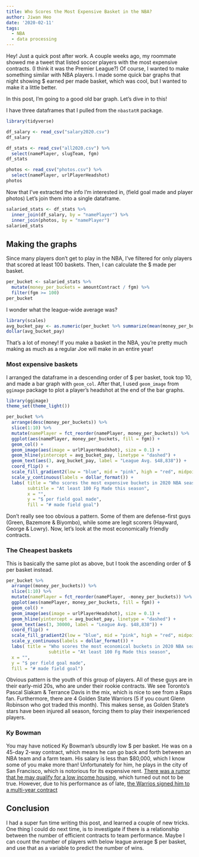 ```yaml
---
title: Who Scores the Most Expensive Basket in the NBA?
author: Jiwan Heo
date: '2020-02-11'
tags:
  - NBA
  - data processing
---
```


Hey! Just a quick post after work. A couple weeks ago, my roommate showed me a tweet that listed soccer players with the most expensive contracts. (I think it was the Premier League?) Of course, I wanted to make something similar with NBA players. I made some quick bar graphs that night showing $ earned per made basket, which was cool, but I wanted to make it a little better. 

In this post, I'm going to  a good old bar graph. Let's dive in to this!

I have three dataframes that I pulled from the `nbastatR` package. 

```r
library(tidyverse)

df_salary <- read_csv("salary2020.csv")
df_salary
```

```r
df_stats <- read_csv("all2020.csv") %>% 
  select(namePlayer, slugTeam, fgm) 
df_stats
```

```r
photos <- read_csv("photos.csv") %>% 
  select(namePlayer, urlPlayerHeadshot)
photos
```

Now that I've extracted the info I'm interested in, (field goal made and player photos) Let's join them into a single dataframe.

```r
salaried_stats <- df_stats %>% 
  inner_join(df_salary, by = "namePlayer") %>% 
  inner_join(photos, by = "namePlayer")
salaried_stats
```

## Making the graphs

Since many players don't get to play in the NBA, I've filtered for only players that scored at least 100 baskets. Then, I can calculate the $ made per basket.

```r
per_bucket <- salaried_stats %>% 
  mutate(money_per_buckets = amountContract / fgm) %>% 
  filter(fgm >= 100)
per_bucket
```

I wonder what the league-wide average was?

```r
library(scales)
avg_bucket_pay <- as.numeric(per_bucket %>% summarize(mean(money_per_buckets)))
dollar(avg_bucket_pay)
```

That's a lot of money! If you make a basket in the NBA, you're pretty much making as much as a regular Joe will make in an entire year!

### Most expensive baskets

I arranged the dataframe in a descending order of $ per basket, took top 10, and made a bar graph with `geom_col`. After that, I used `geom_image` from `ggimage` package to plot a player's headshot at the end of the bar graphs. 

```r
library(ggimage)
theme_set(theme_light())

per_bucket %>% 
  arrange(desc(money_per_buckets)) %>% 
  slice(1:10) %>% 
  mutate(namePlayer = fct_reorder(namePlayer, money_per_buckets)) %>% 
  ggplot(aes(namePlayer, money_per_buckets, fill = fgm)) +
  geom_col() +
  geom_image(aes(image = urlPlayerHeadshot), size = 0.1) + 
  geom_hline(yintercept = avg_bucket_pay, linetype = "dashed") +
  geom_text(aes(3, avg_bucket_pay, label = "League Avg. $48,838")) +
  coord_flip() +
  scale_fill_gradient2(low = "blue", mid = "pink", high = "red", midpoint = 200) +
  scale_y_continuous(labels = dollar_format()) +
  labs( title = "Who scores the most expensive buckets in 2020 NBA season?",
        subtitle = "At least 100 Fg Made this season",
        x = "",
        y = "$ per field goal made",
        fill = "# made field goal") 
```

Don't really see too obvious a pattern. Some of them are defense-first guys (Green, Bazemore & Biyombo), while some are legit scorers (Hayward, George & Lowry). Now, let's look at the most economically friendly contracts.

### The Cheapest baskets

This is basically the same plot as above, but I took the ascending order of $ per basket instead.

```r
per_bucket %>% 
  arrange((money_per_buckets)) %>% 
  slice(1:10) %>% 
  mutate(namePlayer = fct_reorder(namePlayer, -money_per_buckets)) %>% 
  ggplot(aes(namePlayer, money_per_buckets, fill = fgm)) +
  geom_col() +
  geom_image(aes(image = urlPlayerHeadshot), size = 0.1) + 
  geom_hline(yintercept = avg_bucket_pay, linetype = "dashed") +
  geom_text(aes(3, 30000, label = "League Avg. $48,838")) +
  coord_flip() +
  scale_fill_gradient2(low = "blue", mid = "pink", high = "red", midpoint = 200) +
  scale_y_continuous(labels = dollar_format()) +
  labs( title = "Who scores the most economical buckets in 2020 NBA season?",
                subtitle = "At least 100 Fg Made this season",
  x = "",
  y = "$ per field goal made",
  fill = "# made field goal") 
```

Obvious pattern is the youth of this group of players. All of these guys are in their early-mid 20s, who are under their rookie contracts. We see Toronto's Pascal Siakam & Terrance Davis in the mix, which is nice to see from a Raps fan. Furthermore, there are 4 Golden State Warriors (5 if you count Glenn Robinson who got traded this month). This makes sense, as Golden State's stars have been injured all season, forcing them to play their inexperienced players. 

### Ky Bowman

You may have noticed Ky Bowman's ubsurdly low \$ per basket. He was on a 45-day 2-way contract, which means he can go back and forth between an NBA team and a farm team. His salary is less than \$80,000, which I know some of you make more than! Unfortunately for him, he plays in the city of San Francisco, which is notorious for its expensive rent. [There was a rumor that he may qualify for a low income housing](https://www.basketballnetwork.net/ky-bowman-may-qualify-for-low-income-housing-in-san-francisco/), which turned out not to be true. However, due to his performance as of late, [the Warrios signed him to a multi-year contract](https://www.goldenstateofmind.com/2020/2/6/21127304/2020-nba-news-golden-state-warriors-sign-ky-bowman-dangelo-russell-andrew-wiggins-trade)

## Conclusion

I had a super fun time writing this post, and learned a couple of new tricks. One thing I could do next time, is to investigate if there is a relationship between the number of efficient contracts to team performance. Maybe I can count the number of players with below league average $ per basket, and use that as a variable to predict the number of wins.
